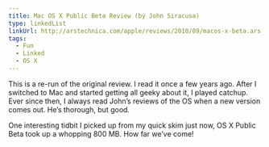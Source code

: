 ```yaml
---
title: Mac OS X Public Beta Review (by John Siracusa)
type: linkedList
linkUrl: http://arstechnica.com/apple/reviews/2010/09/macos-x-beta.ars
tags:
  - Fun
  - Linked
  - OS X
---
```


This is a re-run of the original review. I read it once a few years ago. After I switched to Mac and started getting all geeky about it, I played catchup. Ever since then, I always read John’s reviews of the OS when a new version comes out. He’s thorough, but good.

One interesting tidbit I picked up from my quick skim just now, OS X Public Beta took up a whopping 800 MB. How far we’ve come!
